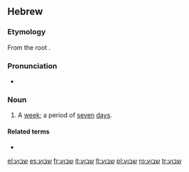 ==Hebrew==

===Etymology===
From the root {{term|ש-ב-ע||sc=Hebr|tr=sh-v-`}}.

===Pronunciation===
* {{a|Modern Hebrew}} {{IPA|/ʃaˈvua(ʕ)/|lang=he}}

===Noun===
{{he-noun|g=m|pl=שבועות|tr=shav&uacute;a`}}

# A [[week]]; a period of [[seven]] [[day]]s.

====Related terms====
* {{onym|he|שבע|gloss=seven|sc=Hebr|tr=sh&eacute;va`}}

[[el:שבוע]]
[[es:שבוע]]
[[fr:שבוע]]
[[it:שבוע]]
[[lt:שבוע]]
[[pl:שבוע]]
[[ro:שבוע]]
[[tr:שבוע]]